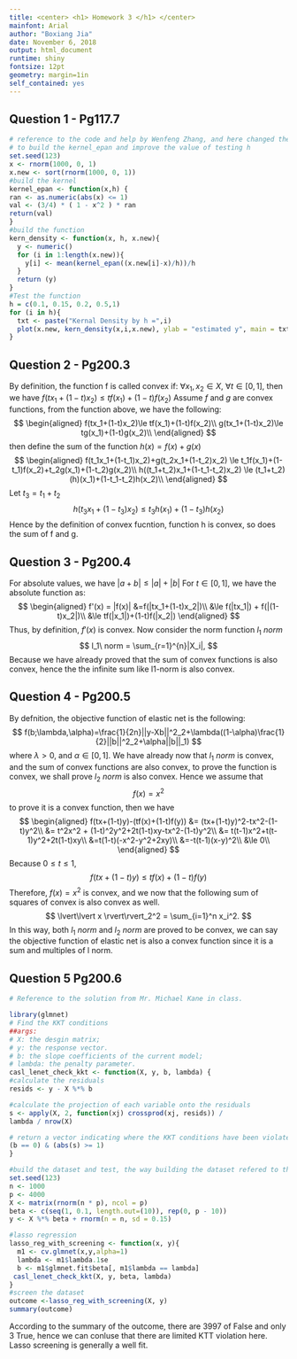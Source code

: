 ```yaml
---
title: <center> <h1> Homework 3 </h1> </center>
mainfont: Arial
author: "Boxiang Jia"
date: November 6, 2018
output: html_document
runtime: shiny 
fontsize: 12pt
geometry: margin=1in
self_contained: yes
---
```


## Question 1 - Pg117.7 
```r
# reference to the code and help by Wenfeng Zhang, and here changed the way 
# to build the kernel_epan and improve the value of testing h
set.seed(123)
x <- rnorm(1000, 0, 1)
x.new <- sort(rnorm(1000, 0, 1))
#build the kernel
kernel_epan <- function(x,h) {
ran <- as.numeric(abs(x) <= 1)
val <- (3/4) * ( 1 - x^2 ) * ran
return(val)
}
#build the function
kern_density <- function(x, h, x.new){
  y <- numeric()
  for (i in 1:length(x.new)){
    y[i] <- mean(kernel_epan((x.new[i]-x)/h))/h
  }
  return (y)
}
#Test the function
h = c(0.1, 0.15, 0.2, 0.5,1)
for (i in h){
  txt <- paste("Kernal Density by h =",i) 
  plot(x.new, kern_density(x,i,x.new), ylab = "estimated y", main = txt, type = "l")  
}
```

## Question 2 - Pg200.3
By definition, the function f is called convex if:
$\forall x_1,x_2\in X$, $\forall t \in [0,1]$, 
then we have $f(tx_1+(1-t)x_2) \le tf(x_1)+(1-t)f(x_2)$
Assume $f$ and $g$ are convex functions, from the function above, we have the following:
$$
\begin{aligned}
f(tx_1+(1-t)x_2)\le tf(x_1)+(1-t)f(x_2)\\
g(tx_1+(1-t)x_2)\le tg(x_1)+(1-t)g(x_2)\\
\end{aligned}
$$
then define the sum of the function $h(x)=f(x)+g(x)$
$$
\begin{aligned}
f(t_1x_1+(1-t_1)x_2)+g(t_2x_1+(1-t_2)x_2) \le t_1f(x_1)+(1-t_1)f(x_2)+t_2g(x_1)+(1-t_2)g(x_2)\\
h((t_1+t_2)x_1+(1-t_1-t_2)x_2) \le (t_1+t_2)(h)(x_1)+(1-t_1-t_2)h(x_2)\\
\end{aligned}
$$
Let $t_3=t_1+t_2$
$$
h(t_3x_1+(1-t_3)x_2)\le t_3h(x_1)+(1-t_3)h(x_2)
$$
Hence by the definition of convex fucntion, function h is convex, so does the sum of f and g.

## Question 3 - Pg200.4
For absolute values, we have $|a+b|\le|a|+|b|$
For $t \in [0, 1]$, we have the absolute function as:
$$
\begin{aligned}
f'(x) = |f(x)|
&=f(|tx_1+(1-t)x_2|)\\
&\le f(|tx_1|) + f(|(1-t)x_2|)\\
&\le tf(|x_1|)+(1-t)f(|x_2|)
\end{aligned}
$$
Thus, by definition, $f'(x)$ is convex.  Now consider the norm function $l_1\ norm$
$$
l_1\ norm = \sum_{r=1}^{n}|X_i|,
$$
Because we have already proved that the sum of convex functions is also convex, hence the the infinite sum like l1-norm is also convex.

## Question 4 - Pg200.5
By defnition, the objective function of elastic net is the following:
$$
f(b;\lambda,\alpha)=\frac{1}{2n}||y-Xb||^2_2+\lambda((1-\alpha)\frac{1}{2}||b||^2_2+\alpha||b||_1)
$$
where $\lambda>0$, and $\alpha \in [0,1]$. We have already now that $l_1\ norm$ is convex, and the sum of convex functions are also convex, to prove the function is convex, we shall prove $l_2\ norm$ is also convex. Hence we assume that 
$$
f(x) = x^2
$$
to prove it is a convex function, then we have
$$
\begin{aligned}
f(tx+(1-t)y)-(tf(x)+(1-t)f(y)) &= (tx+(1-t)y)^2-tx^2-(1-t)y^2\\
&= t^2x^2 + (1-t)^2y^2+2t(1-t)xy-tx^2-(1-t)y^2\\
&= t(t-1)x^2+t(t-1)y^2+2t(1-t)xy\\
&=t(1-t)(-x^2-y^2+2xy)\\
&=-t(t-1)(x-y)^2\\
&\le 0\\
\end{aligned}
$$
Because $0\leq t \leq1$, 
$$
f(tx+(1-t)y) \leq tf(x)+(1-t)f(y)
$$
Therefore, $f(x) = x^2$ is convex, and we now that the following sum of squares of convex is also convex as well.
$$
\lvert\lvert x \rvert\rvert_2^2 = \sum_{i=1}^n x_i^2.
$$
In this way, both $l_1\ norm$ and $l_2\ norm$ are proved to be convex, we can say the objective function of elastic net is also a convex function since it is a sum and multiples of l norm. 


## Question 5 Pg200.6
```r
# Reference to the solution from Mr. Michael Kane in class.

library(glmnet)
# Find the KKT conditions
##args:
# X: the desgin matrix;
# y: the response vector.
# b: the slope coefficients of the current model;
# lambda: the penalty parameter.
casl_lenet_check_kkt <- function(X, y, b, lambda) {
#calculate the residuals
resids <- y - X %*% b

#calculate the projection of each variable onto the residuals
s <- apply(X, 2, function(xj) crossprod(xj, resids)) /
lambda / nrow(X)

# return a vector indicating where the KKT conditions have been violated by the variables that are currently zero.
(b == 0) & (abs(s) >= 1)
}

#build the dataset and test, the way building the dataset refered to the textbook Page 200 and help by Xiangyi Shan
set.seed(123)
n <- 1000
p <- 4000
X <- matrix(rnorm(n * p), ncol = p)
beta <- c(seq(1, 0.1, length.out=(10)), rep(0, p - 10))
y <- X %*% beta + rnorm(n = n, sd = 0.15)

#lasso regression
lasso_reg_with_screening <- function(x, y){
  m1 <- cv.glmnet(x,y,alpha=1)
  lambda <- m1$lambda.1se
  b <- m1$glmnet.fit$beta[, m1$lambda == lambda]
 casl_lenet_check_kkt(X, y, beta, lambda)
}
#screen the dataset
outcome <-lasso_reg_with_screening(X, y)
summary(outcome)
```
According to the summary of the outcome, there are 3997 of False and only 3 True, hence we can conluse that there are limited KTT violation here. Lasso screening is generally a well fit. 


